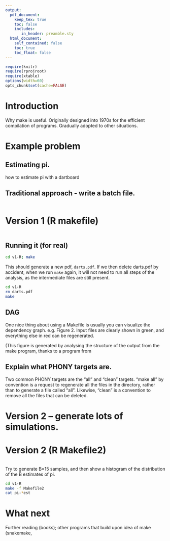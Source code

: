 ```yaml
---
output:
  pdf_document:
    keep_tex: true
    toc: false
    includes:
       in_header: preamble.sty
  html_document:
    self_contained: false
    toc: true
    toc_float: false
---
```



```r
require(knitr)
require(rprojroot)
require(xtable)
options(width=60)
opts_chunk$set(cache=FALSE)
```

# Introduction

Why make is useful.  Originally designed into 1970s for the efficient
compilation of programs.  Gradually adopted to other situations.


# Example problem

## Estimating pi.

how to estimate pi with a dartboard

## Traditional approach - write a batch file.

```bash
```

# Version 1 (R makefile)

```bash
```


## Running it (for real)


```bash
cd v1-R; make
```

This should generate a new pdf, `darts.pdf`.  If we then delete
darts.pdf by accident, when we run `make` again, it will not need to
run all steps of the analysis, as the intermediate files are still
present.


```bash
cd v1-R
rm darts.pdf
make
```


\begin{figure}
  \centering
	\includegraphics{v1-R/darts.pdf}
  \caption{Example output file, darts.pdf, created by "make" command.
  Blue (or red) points are those that were determined to be inside (or
  outside) the circle.  The estimate of pi, given in the title, was
  then given as 4*d/n, where d is the number of darts inside the
  circle and n is the total number of darts thrown.}
  \label{fig:darts}
\end{figure}


## DAG

One nice thing about using a Makefile is usually you can visualize the
dependency graph.  e.g.  Figure 2.  Input files are clearly shown in
green, and everything else in red can be regenerated.


\begin{figure}
  \centering
	\includegraphics{v1-R/graph.pdf}
  \caption{DAG for Makefile version 1.}
  \label{fig:dag}
\end{figure}



(This figure is generated by analysing the structure of the output
from the make program, thanks to a program from \url{}

## Explain what PHONY targets are.

Two common PHONY targets are the "all" and "clean" targets.  "make
all" by convention is a request to regenerate all the files in the
directory, rather than to generate a file called "all".  Likewise,
"clean" is a convention to remove all the files that can be deleted.




\clearpage

# Version 2 -- generate lots of simulations.

# Version 2 (R Makefile2)

```bash
```

Try to generate B=15 samples, and then show a histogram of the
distribution of the B estimates of pi.


```bash
cd v1-R
make -f Makefile2
cat pi-*est
```


# What next

Further reading (books); other programs that build upon idea of make
(snakemake, 

\url{https://www.frontiersin.org/articles/10.3389/fninf.2016.00002/full}


